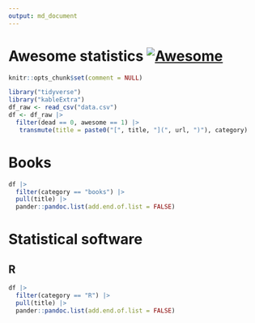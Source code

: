 ```yaml
---
output: md_document
---
```


# Awesome statistics [![Awesome](https://cdn.rawgit.com/sindresorhus/awesome/d7305f38d29fed78fa85652e3a63e154dd8e8829/media/badge.svg)](https://github.com/sindresorhus/awesome)

```r
knitr::opts_chunk$set(comment = NULL)
```

```r
library("tidyverse")
library("kableExtra")
df_raw <- read_csv("data.csv")
df <- df_raw |> 
  filter(dead == 0, awesome == 1) |> 
   transmute(title = paste0("[", title, "](", url, ")"), category)

```

# Books

```r

df |> 
  filter(category == "books") |> 
  pull(title) |> 
  pander::pandoc.list(add.end.of.list = FALSE)
```

# Statistical software

## R

```r
df |> 
  filter(category == "R") |> 
  pull(title) |> 
  pander::pandoc.list(add.end.of.list = FALSE)
```
